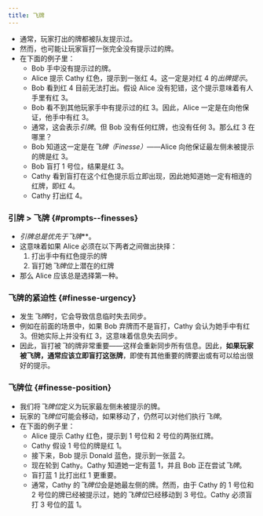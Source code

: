 ```yaml
---
title: 飞牌
---
```



<BeginnersGuideProgress id="finesse" />

- 通常，玩家打出的牌都被队友提示过。
- 然而，也可能让玩家盲打一张完全没有提示过的牌。
- 在下面的例子里：
  - Bob 手中没有提示过的牌。
  - Alice 提示 Cathy 红色，提示到一张红 4。这一定是对红 4 的*出牌提示*。
  - Bob 看到红 4 目前无法打出。假设 Alice 没有犯错，这个提示意味着有人手里有红 3。
  - Bob 看不到其他玩家手中有提示过的红 3。因此，Alice 一定是在向他保证，他手中有红 3。
  - 通常，这会表示*引牌*。但 Bob 没有任何红牌，也没有任何 3。那么红 3 在哪里？
  - Bob 知道这一定是在*飞牌（Finesse）*——Alice 向他保证最左侧未被提示的牌是红 3。
  - Bob 盲打 1 号位，结果是红 3。
  - Cathy 看到盲打在这个红色提示后立即出现，因此她知道她一定有相连的红牌，即红 4。
  - Cathy 打出红 4。

<Finesse1 />

### 引牌 > 飞牌 \{#prompts--finesses\}

- ***引牌*总是优先于*飞牌***。
- 这意味着如果 Alice 必须在以下两者之间做出抉择：
  1. 打出手中有红色提示的牌
  1. 盲打她*飞牌位*上潜在的红牌
- 那么 Alice 应该总是选择第一种。

### 飞牌的紧迫性 \{#finesse-urgency\}

- 发生*飞牌*时，它会导致信息临时失去同步。
- 例如在前面的场景中，如果 Bob 弃牌而不是盲打，Cathy 会认为她手中有红 3。但她实际上并没有红 3，这意味着信息失去同步。
- 因此，盲打被*飞*的牌非常重要——这样会重新同步所有信息。因此，**如果玩家被飞牌，通常应该立即盲打这张牌**，即使有其他重要的牌要出或有可以给出很好的提示。

### 飞牌位 \{#finesse-position\}

- 我们将*飞牌位*定义为玩家最左侧未被提示的牌。
- 玩家的*飞牌位*可能会移动，如果移动了，仍然可以对他们执行*飞牌*。
- 在下面的例子里：
  - Alice 提示 Cathy 红色，提示到 1 号位和 2 号位的两张红牌。
  - Cathy 假设 1 号位的牌是红 1。
  - 接下来，Bob 提示 Donald 蓝色，提示到一张蓝 2。
  - 现在轮到 Cathy。Cathy 知道她一定有蓝 1，并且 Bob 正在尝试*飞牌*。
  - 盲打蓝 1 比打出红 1 更重要。
  - 通常，Cathy 的*飞牌位*会是她最左侧的牌。然而，由于 Cathy 的 1 号位和 2 号位的牌已经被提示过，她的*飞牌位*已经移动到 3 号位。Cathy 必须盲打 3 号位的蓝 1。

<Finesse2 />
